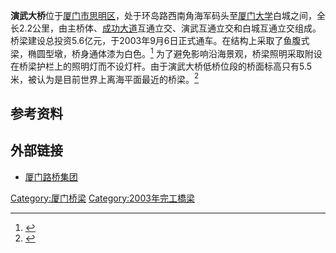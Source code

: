 {{Infobox_Bridge
|bridge_name=演武大桥
| image               = Xiamen coast road bridge PB200054a.jpg
| image_upright       = 
| alt                 = 
| caption             = 
|crosses=海军码头－[[演武路|演武路]]－白城
|locale=[[厦门|厦门]][[环岛路|环岛路]]南部
|maint=
|id=
|design=[[立交桥|立交桥]]
|mainspan=1.8千米
|length=2.2千米
|width=26米
|height=
|load=
|clearance=
|below=
|aadtraffic=
|traffic=
|designed_by=
|begin=一期 2000年7月<br/>二期 2002年4月
|complete=一期 2001年9月<br/>二期 2003年9月
|open=
|closed= 
|destruction=
|toll=
|also_known_as=
|map_cue=
|map_image=
|map_text=
|map_width= 
|coordinates=
|lat=
|long=
|extra=
}}

'''演武大桥'''位于[[厦门市|厦门市]][[思明区|思明区]]，处于环岛路西南角海军码头至[[厦门大学|厦门大学]]白城之间，全长2.2公里，由主桥体、[[成功大道|成功大道]]互通立交、演武互通立交和白城互通立交组成。桥梁建设总投资5.6亿元，于2003年9月6日正式通车。在结构上采取了鱼腹式梁，椭圆型墩，桥身通体漆为白色。<ref>{{cite web|url=http://www.fjqhdmw.com/Html/20081124/2008112414483.shtml|title=阅读厦门穿桥过|publisher=福建区划地名网|accessdate=2009-05-04|deadurl=yes|archiveurl=https://web.archive.org/web/20081212093338/http://www.fjqhdmw.com/Html/20081124/2008112414483.shtml|archivedate=2008-12-12}}</ref> 为了避免影响沿海景观，桥梁照明采取附设在桥梁护栏上的照明灯而不设灯杆。由于演武大桥低桥位段的桥面标高只有5.5米，被认为是目前世界上离海平面最近的桥梁。<ref>{{cite web |url=http://www.cbi360.com/news/Article.aspx?articleId=8486 |title=厦门演武大桥投用五年首次全面体检 |publisher=中国建筑网 |accessdate=2009-05-04 |archive-url=https://web.archive.org/web/20180519032327/http://www.cbi360.com/news/Article.aspx?articleId=8486 |archive-date=2018-05-19 |dead-url=yes }}</ref>

==参考资料==
<references/>

==外部链接==
* [http://www.xmlq.com.cn/project-26.html 厦门路桥集团]

[[Category:厦门桥梁|Category:厦门桥梁]]
[[Category:2003年完工橋梁|Category:2003年完工橋梁]]


{{Bridge-Stub}}